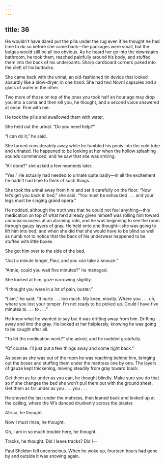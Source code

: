 ```yaml
---
---
---
```

title: 36
---




He wouldn’t have dared put the pills under the rug even if he thought he had time to do so before she came back—the packages were small, but the bulges would still be all too obvious. As he heard her go into the downstairs bathroom, he took them, reached painfully around his body, and stuffed them into the back of his underpants. Sharp cardboard corners poked into the cleft of his buttocks.

She came back with the urinal, an old-fashioned tin device that looked absurdly like a blow-dryer, in one hand. She had two Novril capsules and a glass of water in the other.

Two more of those on top of the ones you took half an hour ago may drop you into a coma and then kill you, he thought, and a second voice answered at once: Fine with me.

He took the pills and swallowed them with water.

She held out the urinal. “Do you need help?”

“I can do it,” he said.

She turned considerately away while he fumbled his penis into the cold tube and urinated. He happened to be looking at her when the hollow splashing sounds commenced, and he saw that she was smiling.

“All done?” she asked a few moments later.

“Yes.” He actually had needed to urinate quite badly—in all the excitement he hadn’t had time to think of such things.

She took the urinal away from him and set it carefully on the floor. “Now let’s get you back in bed,” she said. “You must be exhausted . . . and your legs must be singing grand opera.”

He nodded, although the truth was that he could not feel anything—this medication on top of what he’d already given himself was rolling him toward unconsciousness at an alarming rate, and he was beginning to see the room through gauzy layers of gray. He held onto one thought—she was going to lift him into bed, and when she did that she would have to be blind as well as numb not to notice that the back of his underwear happened to be stuffed with little boxes.

She got him over to the side of the bed.

“Just a minute longer, Paul, and you can take a snooze.”

“Annie, could you wait five minutes?” he managed.

She looked at him, gaze narrowing slightly.

“I thought you were in a lot of pain, buster.”

“I am,” he said. “It hurts . . . too much. My knee, mostly. Where you . . . uh, where you lost your temper. I’m not ready to be picked up. Could I have five minutes to . . . to . . .”

He knew what he wanted to say but it was drifting away from him. Drifting away and into the gray. He looked at her helplessly, knowing he was going to be caught after all.

“To let the medication work?” she asked, and he nodded gratefully.

“Of course. I’ll just put a few things away and come right back.”

As soon as she was out of the room he was reaching behind him, bringing out the boxes and stuffing them under the mattress one by one. The layers of gauze kept thickening, moving steadily from gray toward black.

Get them as far under as you can, he thought blindly. Make sure you do that so if she changes the bed she won’t pull them out with the ground sheet. Get them as far under as you . . . you . . .

He shoved the last under the mattress, then leaned back and looked up at the ceiling, where the W’s danced drunkenly across the plaster.

Africa, he thought.

Now I must rinse, he thought.

Oh, I am in so much trouble here, he thought.

Tracks, he thought. Did I leave tracks? Did I—

Paul Sheldon fell unconscious. When he woke up, fourteen hours had gone by and outside it was snowing again.